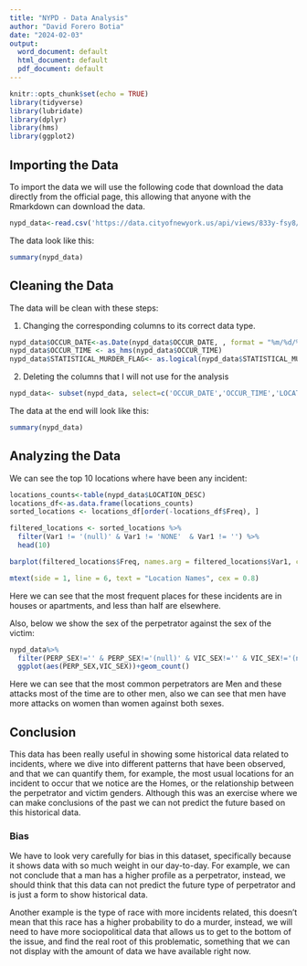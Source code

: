 ---
title: "NYPD - Data Analysis"
author: "David Forero Botia"
date: "2024-02-03"
output:
  word_document: default
  html_document: default
  pdf_document: default
---

```{r setup, include=FALSE}
knitr::opts_chunk$set(echo = TRUE)
library(tidyverse)
library(lubridate)
library(dplyr)
library(hms)
library(ggplot2)
```

## Importing the Data
To import the data we will use the following code that download the data directly from the official page, this allowing that anyone with the Rmarkdown can download the data.
 

```{r cars}
nypd_data<-read.csv('https://data.cityofnewyork.us/api/views/833y-fsy8/rows.csv?accessType=DOWNLOAD')
```
The data look like this:

```{r summaryData, echo=FALSE}
summary(nypd_data)
```
## Cleaning the Data

The data will be clean with these steps:

1. Changing the corresponding columns to its correct data type.
```{r first}
nypd_data$OCCUR_DATE<-as.Date(nypd_data$OCCUR_DATE, , format = "%m/%d/%Y")
nypd_data$OCCUR_TIME <- as_hms(nypd_data$OCCUR_TIME)
nypd_data$STATISTICAL_MURDER_FLAG<- as.logical(nypd_data$STATISTICAL_MURDER_FLAG)
```
2. Deleting the columns that I will not use for the analysis
```{r Second}
nypd_data<- subset(nypd_data, select=c('OCCUR_DATE','OCCUR_TIME','LOCATION_DESC','STATISTICAL_MURDER_FLAG','PERP_AGE_GROUP','PERP_SEX','PERP_RACE','VIC_AGE_GROUP','VIC_SEX','VIC_RACE'))
```

The data at the end will look like this:
```{r clean_data, echo=FALSE}
summary(nypd_data)
```




## Analyzing the Data

We can see the top 10 locations where have been any incident:

```{r first_viz, echo=FALSE}
locations_counts<-table(nypd_data$LOCATION_DESC)
locations_df<-as.data.frame(locations_counts)
sorted_locations <- locations_df[order(-locations_df$Freq), ]

filtered_locations <- sorted_locations %>%
  filter(Var1 != '(null)' & Var1 != 'NONE'  & Var1 != '') %>%
  head(10)

barplot(filtered_locations$Freq, names.arg = filtered_locations$Var1, col = "gray", main = "Top 10 Locations",  ylab = "Frequency", las = 2,,cex.names = 0.4)

mtext(side = 1, line = 6, text = "Location Names", cex = 0.8)
```

Here we can see that the most frequent places for these incidents are in houses or apartments, and less than half are elsewhere.

Also, below we show the sex of the perpetrator against the sex of the victim:
```{r second_viz, echo=FALSE}
nypd_data%>%
  filter(PERP_SEX!='' & PERP_SEX!='(null)' & VIC_SEX!='' & VIC_SEX!='(null)' )%>%
  ggplot(aes(PERP_SEX,VIC_SEX))+geom_count()
```

Here we can see that the most common perpetrators are Men and these attacks most of the time are to other men, also we can see that men have more attacks on women than women against both sexes.


## Conclusion

This data has been really useful in showing some historical data related to incidents, where we dive into different patterns that have been observed, and that we can quantify them, for example, the most usual locations for an incident to occur that we notice are the Homes, or the relationship between the perpetrator and victim genders. Although this was an exercise where we can make conclusions of the past we can not predict the future based on this historical data. 

### Bias
We have to look very carefully for bias in this dataset, specifically because it shows data with so much weight in our day-to-day. For example, we can not conclude that a man has a higher profile as a perpetrator, instead, we should think that this data can not predict the future type of perpetrator and is just a form to show historical data. 

Another example is the type of race with more incidents related, this doesn't mean that this race has a higher probability to do a murder, instead, we will need to have more sociopolitical data that allows us to get to the bottom of the issue, and find the real root of this problematic, something that we can not display with the amount of data we have available right now.


